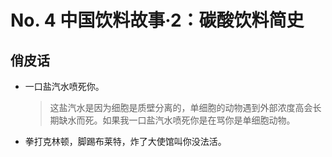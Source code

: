 # No. 4 中国饮料故事·2：碳酸饮料简史

## 俏皮话

- 一口盐汽水喷死你。
    > 这盐汽水是因为细胞是质壁分离的，单细胞的动物遇到外部浓度高会长期缺水而死。如果我一口盐汽水喷死你是在骂你是单细胞动物。

- 拳打克林顿，脚踢布莱特，炸了大使馆叫你没法活。
